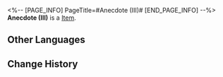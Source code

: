 <%-- [PAGE_INFO]
PageTitle=#Anecdote (III)#
[END_PAGE_INFO] --%>
{{Item Infobox
|title       = Anecdote (III)
|id          = 223232
|image       = Dreamscape Pass Sticker Text.png
|type        = 
|invCategory = 
|rarity      = 4
|effect      = Digital stickers that can be used to decorate the pages of the Dreamtour Handbook. They come in many different styles.
|description = 
|source1     = Discuss the luxury car in the dream with the Dealership Staff Member
}}
{{Description|1="Shine like a diamond... Shine like a diamond..."}}
'''Anecdote (III)''' is a [[Item]].

==Other Languages==
{{Other Languages
|en   = Anecdote (III)
|zhs  = 趣闻•其三
|zht  = 趣聞•其三
|ja   = 面白い噂・3
|ko   = 흥미로운 이야기•3
|es   = Anécdota III
|fr   = Anecdote (III)
|ru   = Забавная история III
|th   = ข่าวลือที่น่าสนใจ 3
|vi   = Tin Thú Vị (3)
|de   = Anekdote (III)
|id   = Fakta Menarik 3
|pt   = Anedota (III)
}}

==Change History==
{{Change History|2.0}}